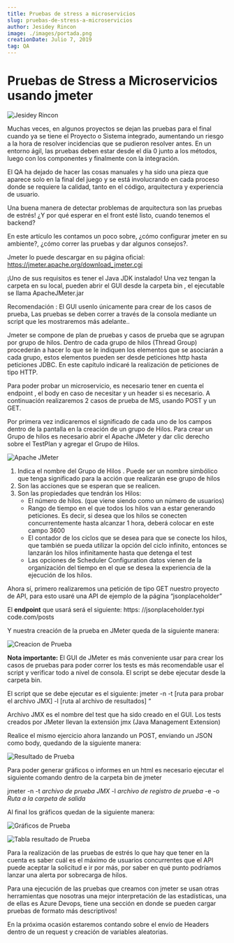 ```yaml
---
title: Pruebas de stress a microservicios
slug: pruebas-de-stress-a-microservicios
author: Jesidey Rincon
image: ./images/portada.png
creationDate: Julio 7, 2019
tag: QA
---
```


# Pruebas de Stress a Microservicios usando jmeter

![Jesidey Rincon](./images/jesidey.png)

Muchas veces, en algunos proyectos se dejan las pruebas para el final cuando ya se tiene el Proyecto o Sistema integrado, aumentando un riesgo a la hora de resolver incidencias que se pudieron resolver antes. En un entorno ágil, las pruebas deben estar desde el día 0 junto a los métodos, luego con los componentes y finalmente con la integración.

El QA ha dejado de hacer las cosas manuales y ha sido una pieza que aparece solo en la final del juego y se está involucrando en cada proceso donde se requiere la calidad, tanto en el código, arquitectura y experiencia de usuario.

Una buena manera de detectar problemas de arquitectura son las pruebas de estrés! ¿Y por qué esperar en el front esté listo, cuando tenemos el backend?

En este artículo les contamos un poco sobre, ¿cómo configurar jmeter en su ambiente?, ¿cómo correr las pruebas y dar algunos consejos?.

Jmeter lo puede descargar en su página oficial: https://jmeter.apache.org/download_jmeter.cgi

¡Uno de sus requisitos es tener el Java JDK instalado! Una vez tengan la carpeta en su local, pueden abrir el GUI desde la carpeta bin , el ejecutable se llama ApacheJMeter.jar

Recomendación : El GUI usenlo únicamente para crear de los casos de prueba, Las pruebas se deben correr a través de la consola mediante un script que les mostraremos más adelante..

Jmeter se compone de plan de pruebas y casos de prueba que se agrupan por grupo de hilos. Dentro de cada grupo de hilos (Thread Group) procederán a hacer lo que se le indiquen los elementos que se asociarán a cada grupo, estos elementos pueden ser desde peticiones http hasta peticiones JDBC. En este capítulo indicaré la realización de peticiones de tipo HTTP.

Para poder probar un microservicio, es necesario tener en cuenta el endpoint , el body en caso de necesitar y un header si es necesario. A continuación realizaremos 2 casos de prueba de MS, usando POST y un GET.

Por primera vez indicaremos el significado de cada uno de los campos dentro de la pantalla en la creación de un grupo de Hilos. Para crear un Grupo de hilos es necesario abrir el Apache JMeter y dar clic derecho sobre el TestPlan y agregar el Grupo de Hilos.

![Apache JMeter](./images/item1.jpg)

1. Indica el nombre del Grupo de Hilos . Puede ser un nombre simbólico que tenga significado para la acción que realizarán ese grupo de hilos
1. Son las acciones que se esperan que se realicen.
1. Son las propiedades que tendrán los Hilos:
   - El número de hilos. (que viene siendo como un número de usuarios)
   - Rango de tiempo en el que todos los hilos van a estar generando peticiones. Es decir, si desea que los hilos se conecten concurrentemente hasta alcanzar 1 hora, deberá colocar en este campo 3600
   - El contador de los ciclos que se desea para que se conecte los hilos, que también se pueda utilizar la opción del ciclo infinito, entonces se lanzarán los hilos infinitamente hasta que detenga el test
   - Las opciones de Scheduler Configuration datos vienen de la organización del tiempo en el que se desea la experiencia de la ejecución de los hilos.

Ahora sí, primero realizaremos una petición de tipo GET nuestro proyecto de API, para esto usaré una API de ejemplo de la página “jsonplaceholder”

El **endpoint** que usará será el siguiente: https: //jsonplaceholder.typi code.com/posts

Y nuestra creación de la prueba en JMeter queda de la siguiente manera:

![Creacion de Prueba](./images/item2.jpg)

**Nota importante:** El GUI de JMeter es más conveniente usar para crear los casos de pruebas para poder correr los tests es más recomendable usar el script y verificar todo a nivel de consola. El script se debe ejecutar desde la carpeta bin.

El script que se debe ejecutar es el siguiente: jmeter -n -t [ruta para probar el archivo JMX] -l [ruta al archivo de resultados] “

Archivo JMX es el nombre del test que ha sido creado en el GUI. Los tests creados por JMeter llevan la extensión jmx (Java Management Extension)

Realice el mismo ejercicio ahora lanzando un POST, enviando un JSON como body, quedando de la siguiente manera:

![Resultado de Prueba](./images/item3.jpg)

Para poder generar gráficos o informes en un html es necesario ejecutar el siguiente comando dentro de la carpeta bin de jmeter

jmeter -n -t _archivo de prueba JMX_ -l _archivo de registro de prueba_ -e -o _Ruta a la carpeta de salida_

Al final los gráficos quedan de la siguiente manera:

![Gráficos de Prueba](./images/item4.jpg)

![Tabla resultado de Prueba](./images/item5.jpg)

Para la realización de las pruebas de estrés lo que hay que tener en la cuenta es saber cuál es el máximo de usuarios concurrentes que el API puede aceptar la solicitud e ir por más, por saber en qué punto podríamos lanzar una alerta por sobrecarga de hilos.

Para una ejecución de las pruebas que creamos con jmeter se usan otras herramientas que nosotras una mejor interpretación de las estadísticas, una de ellas es Azure Devops, tiene una sección en donde se pueden cargar pruebas de formato más descriptivos!

En la próxima ocasión estaremos contando sobre el envío de Headers dentro de un request y creación de variables aleatorias.
